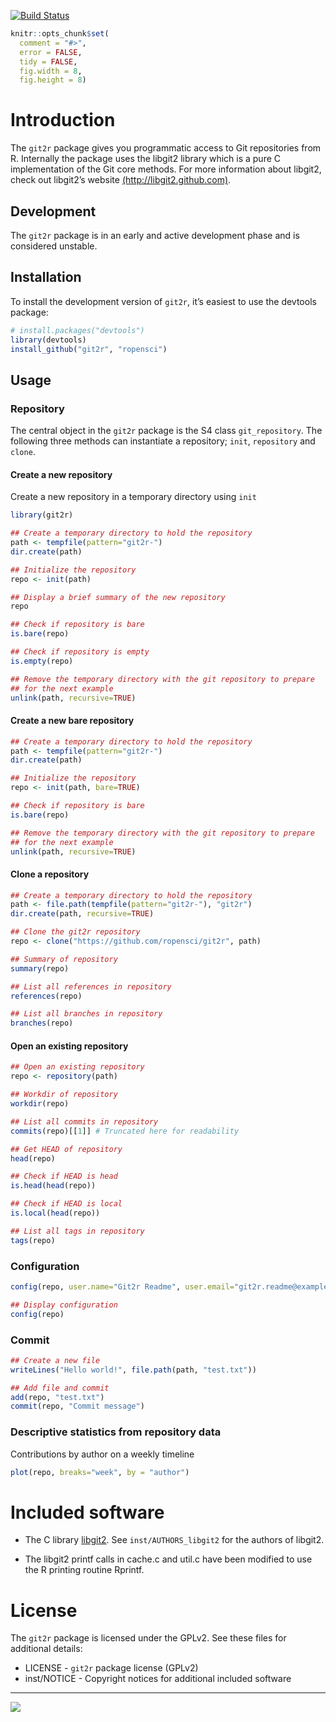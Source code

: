 [![Build Status](https://travis-ci.org/ropensci/git2r.png)](https://travis-ci.org/ropensci/git2r)

```r
knitr::opts_chunk$set(
  comment = "#>",
  error = FALSE,
  tidy = FALSE,
  fig.width = 8,
  fig.height = 8)
```

# Introduction

The `git2r` package gives you programmatic access to Git repositories
from R. Internally the package uses the libgit2 library which is a
pure C implementation of the Git core methods. For more information
about libgit2, check out libgit2's website
[(http://libgit2.github.com)](http://libgit2.github.com).

## Development

The `git2r` package is in an early and active development phase and is
considered unstable.

## Installation

To install the development version of `git2r`, it's easiest to use the
devtools package:

```r
# install.packages("devtools")
library(devtools)
install_github("git2r", "ropensci")
```

## Usage

### Repository

The central object in the `git2r` package is the S4 class
`git_repository`. The following three methods can instantiate a
repository; `init`, `repository` and `clone`.

#### Create a new repository

Create a new repository in a temporary directory using `init`

```r
library(git2r)

## Create a temporary directory to hold the repository
path <- tempfile(pattern="git2r-")
dir.create(path)

## Initialize the repository
repo <- init(path)

## Display a brief summary of the new repository
repo

## Check if repository is bare
is.bare(repo)

## Check if repository is empty
is.empty(repo)
```


```r
## Remove the temporary directory with the git repository to prepare
## for the next example
unlink(path, recursive=TRUE)
```

#### Create a new bare repository

```r
## Create a temporary directory to hold the repository
path <- tempfile(pattern="git2r-")
dir.create(path)

## Initialize the repository
repo <- init(path, bare=TRUE)

## Check if repository is bare
is.bare(repo)
```

```r
## Remove the temporary directory with the git repository to prepare
## for the next example
unlink(path, recursive=TRUE)
```

#### Clone a repository

```r
## Create a temporary directory to hold the repository
path <- file.path(tempfile(pattern="git2r-"), "git2r")
dir.create(path, recursive=TRUE)

## Clone the git2r repository
repo <- clone("https://github.com/ropensci/git2r", path)

## Summary of repository
summary(repo)

## List all references in repository
references(repo)

## List all branches in repository
branches(repo)
```

#### Open an existing repository

```r
## Open an existing repository
repo <- repository(path)

## Workdir of repository
workdir(repo)

## List all commits in repository
commits(repo)[[1]] # Truncated here for readability

## Get HEAD of repository
head(repo)

## Check if HEAD is head
is.head(head(repo))

## Check if HEAD is local
is.local(head(repo))

## List all tags in repository
tags(repo)
```

### Configuration

```r
config(repo, user.name="Git2r Readme", user.email="git2r.readme@example.org")

## Display configuration
config(repo)
```

### Commit

```r
## Create a new file
writeLines("Hello world!", file.path(path, "test.txt"))

## Add file and commit
add(repo, "test.txt")
commit(repo, "Commit message")
```

### Descriptive statistics from repository data

Contributions by author on a weekly timeline

```r
plot(repo, breaks="week", by = "author")
```

# Included software

- The C library [libgit2](https://github.com/libgit2/libgit2). See
  `inst/AUTHORS_libgit2` for the authors of libgit2.

- The libgit2 printf calls in cache.c and util.c have been modified to
  use the R printing routine Rprintf.

# License

The `git2r` package is licensed under the GPLv2. See these files for additional details:

- LICENSE     - `git2r` package license (GPLv2)
- inst/NOTICE - Copyright notices for additional included software

---

[![](http://ropensci.org/public_images/github_footer.png)](http://ropensci.org)
